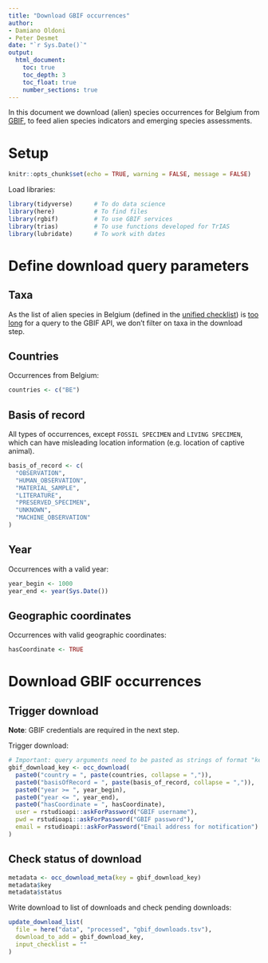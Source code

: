 ```yaml
---
title: "Download GBIF occurrences"
author:
- Damiano Oldoni
- Peter Desmet
date: "`r Sys.Date()`"
output:
  html_document:
    toc: true
    toc_depth: 3
    toc_float: true
    number_sections: true
---
```


In this document we download (alien) species occurrences for Belgium from [GBIF](https://www.gbif.org), to feed alien species indicators and emerging species assessments.

# Setup

```r
knitr::opts_chunk$set(echo = TRUE, warning = FALSE, message = FALSE)
```

Load libraries:

```r
library(tidyverse)      # To do data science
library(here)           # To find files
library(rgbif)          # To use GBIF services
library(trias)          # To use functions developed for TrIAS
library(lubridate)      # To work with dates
```

# Define download query parameters

## Taxa

As the list of alien species in Belgium (defined in the [unified checklist](https://doi.org/10.15468/xoidmd)) is [too long](https://github.com/gbif/portal-feedback/issues/1768) for a query to the GBIF API, we don't filter on taxa in the download step.

## Countries

Occurrences from Belgium:

```r
countries <- c("BE")
```

## Basis of record

All types of occurrences, except `FOSSIL SPECIMEN` and `LIVING SPECIMEN`, which can have misleading location information (e.g. location of captive animal).

```r
basis_of_record <- c(
  "OBSERVATION", 
  "HUMAN_OBSERVATION",
  "MATERIAL_SAMPLE", 
  "LITERATURE", 
  "PRESERVED_SPECIMEN", 
  "UNKNOWN", 
  "MACHINE_OBSERVATION"
)
```

## Year

Occurrences with a valid year:

```r
year_begin <- 1000
year_end <- year(Sys.Date())
```

## Geographic coordinates

Occurrences with valid geographic coordinates:

```r
hasCoordinate <- TRUE
```

# Download GBIF occurrences

## Trigger download

**Note**: GBIF credentials are required in the next step. 

Trigger download:

```r
# Important: query arguments need to be pasted as strings of format "key = value"
gbif_download_key <- occ_download(
  paste0("country = ", paste(countries, collapse = ",")),
  paste0("basisOfRecord = ", paste(basis_of_record, collapse = ",")),
  paste0("year >= ", year_begin),
  paste0("year <= ", year_end),
  paste0("hasCoordinate = ", hasCoordinate),
  user = rstudioapi::askForPassword("GBIF username"),
  pwd = rstudioapi::askForPassword("GBIF password"),
  email = rstudioapi::askForPassword("Email address for notification")
)
```

## Check status of download

```r
metadata <- occ_download_meta(key = gbif_download_key)
metadata$key
metadata$status
```

Write download to list of downloads and check pending downloads:

```r
update_download_list(
  file = here("data", "processed", "gbif_downloads.tsv"), 
  download_to_add = gbif_download_key, 
  input_checklist = ""
)
```
